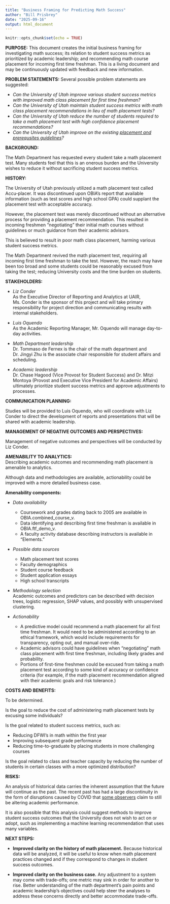 ```yaml
---
title: "Business Framing for Predicting Math Success"
author: "Bill Prisbrey"
date: "2025-09-16"
output: html_document
---
```


```r
knitr::opts_chunk$set(echo = TRUE)
```

**PURPOSE:**  This document creates the initial business framing for investigating math success; its relation to student success metrics as prioritized by academic leadership; and recommending math course placement for incoming first time freshman. This is a living document and may be continuously updated with feedback and new information. 

**PROBLEM STATEMENTS:**  Several possible problem statements are suggested:   

  * *Can the University of Utah improve various student success metrics with improved math class placement for first time freshman?*    
  * *Can the University of Utah maintain student success metrics with math class placement recommendations in lieu of math placement tests?*    
  * *Can the University of Utah reduce the number of students required to take a math placement test with high confidence placement recommendations?*   
  * *Can the University of Utah improve on the existing [placement and prerequsites guidelines](https://catalog.utah.edu/departments/MATH/overview)?*   

**BACKGROUND:**

The Math Department has requested every student take a math placement test.  Many students feel that this is an onerous burden and the University wishes to reduce it without sacrificing student success metrics.

**HISTORY:**

The University of Utah previously utilized a math placement test called Accu-placer.  It was discontinued upon OBIA's report that available information (such as test scores and high school GPA) could supplant the placement test with acceptable accuracy.   

However, the placement test was merely discontinued without an alternative process for providing a placement recommendation.  This resulted in incoming freshmen "negotiating" their initial math courses without guidelines or much guidance from their academic advisors.  

This is believed to result in poor math class placement, harming various student success metrics.

The Math Department revived the math placement test, requiring all incoming first time freshman to take the test. However, the reach may have been too broad and some students could be reasonably excused from taking the test; reducing University costs and the time burden on students.   

**STAKEHOLDERS:**     

  * *Liz Conder*    
    As the Executive Director of Reporting and Analytics at UAIR, Ms. Conder is the sponsor of this project and will take primary responsibility for project direction and communicating results with internal stakeholders. 
    
  * *Luis Oquendo*  
    As the Academic Reporting Manager, Mr. Oquendo will manage day-to-day activities.       
    
  * *Math Department leadership*     
    Dr. Tommaso de Fernex is the chair of the math department and Dr. Jingyi Zhu is the associate chair responsible for student affairs and scheduling.   
    
  * *Academic leadership*   
  Dr. Chase Hagood (Vice Provost for Student Success) and Dr. Mitzi Montoya (Provost and Executive Vice President for Academic Affairs) ultimately prioritize student success metrics and approve adjustments to processes.     
  
**COMMUNICATION PLANNING:**

Studies will be provided to Luis Oquendo, who will coordinate with Liz Conder to direct the development of reports and presentations that will be shared with academic leadership.    

**MANAGEMENT OF NEGATIVE OUTCOMES AND PERSPECTIVES:**   

Management of negative outcomes and perspectives will be conducted by Liz Conder.    

**AMENABILITY TO ANALYTICS:**      
Describing academic outcomes and recommending math placement is amenable to analytics.

Although data and methodologies are available, actionability could be improved with a more detailed business case.     

**Amenability components:**

  * *Data availability*   
    * Coursework and grades dating back to 2005 are available in OBIA.combined_course_v.   
    * Data identifying and describing first time freshman is available in OBIA.ftf_demo_v.     
    * A faculty activity database describing instructors is available in "Elements."   
  
  
  * *Possible data sources*  
    * Math placement test scores    
    * Faculty demographics    
    * Student course feedback     
    * Student application essays    
    * High school transcripts   

    
  * *Methodology selection*   
    Academic outcomes and predictors can be described with decision trees, logistic regression, SHAP values, and possibly with unsupervised clustering.       

  * *Actionability*
  
    * A predictive model could recommend a math placement for all first time freshman.  It would need to be administered according to an ethical framework, which would include requirements for transparency, opting out, and manual over-ride.   
    * Academic advisors could have guidelines when "negotiating" math class placement with first time freshman, including likely grades and probability.  
    * Portions of first-time freshmen could be excused from taking a math placement test according to some kind of accuracy or confidence criteria (for example, if the math placement recommendation aligned with their academic goals and risk tolerance.)   
    
  
**COSTS AND BENEFITS:**   

To be determined.  

Is the goal to reduce the cost of administering math placement tests by excusing some individuals?    

Is the goal related to student success metrics, such as:    

  * Reducing DFWI's in math within the first year   
  * Improving subsequent grade performance    
  * Reducing time-to-graduate by placing students in more challenging courses       

Is the goal related to class and teacher capacity by reducing the number of students in certain classes with a more optimized distribution?        

**RISKS:**    

An analysis of historical data carries the inherent assumption that the future will continue as the past.  The recent past has had a large discontinuity in the form of disruptions caused by COVID that [some observers](https://www.tandfonline.com/doi/full/10.1080/2331186X.2024.2383046?utm_source=chatgpt.com) claim to still be altering academic performance. 

It is also possible that this analysis could suggest methods to improve student success outcomes that the University does not wish to act on or adopt, such as implementing a machine learning recommendation that uses many variables.    

**NEXT STEPS:**   

- **Improved clarity on the history of math placement.**  Because historical data will be analyzed, it will be useful to know when math placement practices changed and if they correspond to changes in student success outcomes.   

- **Improved clarity on the business case.**  Any adjustment to a system may come with trade-offs; one metric may sink in order for another to rise.  Better understanding of the math department's pain points and academic leadership's objectives could help steer the analyses to address these concerns directly and better accommodate trade-offs.   












